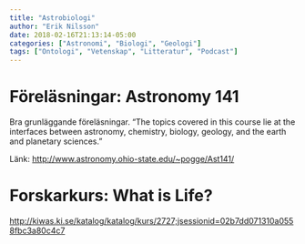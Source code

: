 ```yaml
---
title: "Astrobiologi"
author: "Erik Nilsson"
date: 2018-02-16T21:13:14-05:00
categories: ["Astronomi", "Biologi", "Geologi"]
tags: ["Ontologi", "Vetenskap", "Litteratur", "Podcast"]
---
```


# Föreläsningar: Astronomy 141

Bra grunläggande föreläsningar. "The topics covered in this course lie at the interfaces between astronomy, chemistry, biology, geology, and the earth and planetary sciences."

Länk: <http://www.astronomy.ohio-state.edu/~pogge/Ast141/>

# Forskarkurs: What is Life?

<http://kiwas.ki.se/katalog/katalog/kurs/2727;jsessionid=02b7dd071310a0558fbc3a80c4c7>
